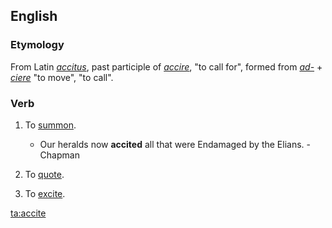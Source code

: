 ==English==
===Etymology===
From Latin ''[[accitus]]'', past participle of ''[[accire]]'', "to call for", formed from ''[[ad-]]'' + ''[[ciere]]'' "to move", "to call".

===Verb===
{{en-verb|accit|ing}}

# {{transitive}} {{obsolete}} To [[summon]].
#* Our heralds now '''accited''' all that were Endamaged by the Elians. - Chapman
# {{transitive}} {{obsolete}} To [[quote]].
# {{transitive}} {{obsolete}} To [[excite]].

{{anagrams:en/acceit}}
[[ta:accite]]